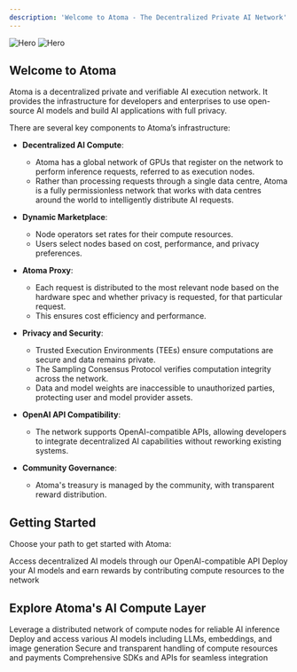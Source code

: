 ```yaml
---
description: 'Welcome to Atoma - The Decentralized Private AI Network'
---
```


<img
  className="block dark:hidden"
  src="/images/hero.png"
  alt="Hero"
/>
<img
  className="hidden dark:block"
  src="/images/hero.png"
  alt="Hero"
/>

## Welcome to Atoma

Atoma is a decentralized private and verifiable AI execution network. It provides the infrastructure for developers and enterprises to use open-source AI models and build AI applications with full privacy.

There are several key components to Atoma’s infrastructure: 

- **Decentralized AI Compute**: 
  - Atoma has a global network of GPUs that register on the network to perform inference requests, referred to as execution nodes. 
  - Rather than processing requests through a single data centre, Atoma is a fully permissionless network that works with data centres around the world to intelligently distribute AI requests.

- **Dynamic Marketplace**: 
  - Node operators set rates for their compute resources. 
  - Users select nodes based on cost, performance, and privacy preferences.

- **Atoma Proxy**: 
  - Each request is distributed to the most relevant node based on the hardware spec and whether privacy is requested, for that particular request. 
  - This ensures cost efficiency and performance. 

- **Privacy and Security**:
  - Trusted Execution Environments (TEEs) ensure computations are secure and data remains private.
  - The Sampling Consensus Protocol verifies computation integrity across the network.
  - Data and model weights are inaccessible to unauthorized parties, protecting user and model provider assets.

- **OpenAI API Compatibility**: 
  - The network supports OpenAI-compatible APIs, allowing developers to integrate decentralized AI capabilities without reworking existing systems.

- **Community Governance**: 
  - Atoma's treasury is managed by the community, with transparent reward distribution.

## Getting Started

Choose your path to get started with Atoma:

<CardGroup cols={2}>
  <Card
    title="Use the API"
    icon="cloud"
    href="/cloud/get-started/introduction"
  >
    Access decentralized AI models through our OpenAI-compatible API
  </Card>
  <Card
    title="Run a Node"
    icon="server"
    href="/node/get-started/setup-node"
  >
    Deploy your AI models and earn rewards by contributing compute resources to the network
  </Card>
</CardGroup>

## Explore Atoma's AI Compute Layer

<CardGroup cols={2}>
  <Card
    title="Decentralized Infrastructure"
    icon="network-wired"
    href="/documentation/architecture/overview"
  >
    Leverage a distributed network of compute nodes for reliable AI inference
  </Card>
  <Card
    title="Multiple Model Support"
    icon="brain"
    href="/node/technical-reference/inference-services"
  >
    Deploy and access various AI models including LLMs, embeddings, and image generation
  </Card>
  <Card
    title="Smart Contracts"
    icon="file-contract"
    href="/smart-contract"
  >
    Secure and transparent handling of compute resources and payments
  </Card>
  <Card
    title="Developer Tools"
    icon="code"
    href="/cloud/api-reference/overview"
  >
    Comprehensive SDKs and APIs for seamless integration
  </Card>
</CardGroup>
